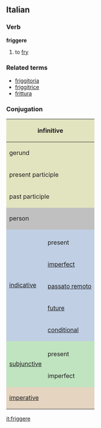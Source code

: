 ==Italian==
===Verb===
'''friggere'''

# to [[fry]]

===Related terms===
*[[friggitoria]]
*[[friggitrice]]
*[[frittura]]

===Conjugation===

<center>
{| style="background:#F0F0F0"

|-
! colspan="3" style="background:#e2e4c0" | infinitive
| colspan="5" | friggere

|-
! colspan="3" style="background:#e2e4c0" | gerund
| colspan="5" | friggendo

|-
! colspan="3" style="background:#e2e4c0" | present participle
| colspan="5" | [[friggente]]

|-
! colspan="3" style="background:#e2e4c0" | past participle
| colspan="5" | [[fritto]]

|-
! colspan="2" rowspan="2" style="background:#C0C0C0" | person
! colspan="3" style="background:#C0C0C0" | singular
! colspan="3" style="background:#C0C0C0" | plural

|-
! style="background:#C0C0C0;width:12.5%" | first
! style="background:#C0C0C0;width:12.5%" | second
! style="background:#C0C0C0;width:12.5%" | third
! style="background:#C0C0C0;width:12.5%" | first
! style="background:#C0C0C0;width:12.5%" | second
! style="background:#C0C0C0;width:12.5%" | third

|-
! rowspan="6" style="background:#c0cfe4" | [[indicative]]

! style="background:#c0cfe4" colspan="1" | 
! style="background:#c0cfe4" | io
! style="background:#c0cfe4" | tu
! style="background:#c0cfe4" | lui/lei
! style="background:#c0cfe4" | noi
! style="background:#c0cfe4" | voi
! style="background:#c0cfe4" | loro

|-
! style="height:3em;background:#c0cfe4" | present
| friggo
| friggi
| frigge
| friggiamo
| friggete
| friggono

|-
! style="height:3em;background:#c0cfe4" | [[imperfect]]
| friggevo
| friggevi
| friggeva
| friggevamo
| friggevate
| friggevano

|-
! style="height:3em;background:#c0cfe4" | [[passato remoto]]
| frissi
| friggesti
| frisse
| friggemmo
| friggeste
| frissero

|-
! style="height:3em;background:#c0cfe4" | [[future]]
| friggerò
| friggerai
| friggerà
| friggeremo
| friggerete
| friggeranno

|-
! style="height:3em;background:#c0cfe4" | [[conditional]]
| friggerei
| friggeresti
| friggerebbe
| friggeremmo
| friggereste
| friggerebbero

|-
! rowspan="3" style="background:#c0e4c0" |[[subjunctive]]
! style="background:#c0e4c0" | 
! style="background:#c0e4c0" | che io
! style="background:#c0e4c0" | che tu
! style="background:#c0e4c0" | che lui/che lei
! style="background:#c0e4c0" | che noi
! style="background:#c0e4c0" | che voi
! style="background:#c0e4c0" | che loro

|-
! style="height:3em;background:#c0e4c0" | present
| frigga
| frigga
| frigga
| friggiamo
| friggiate
| friggano

|-
! style="height:3em;background:#c0e4c0" rowspan="1" | imperfect
| friggessi
| friggessi
| friggesse
| friggessimo
| friggeste
| friggessero

|-
! colspan="2" rowspan="2" style="height:3em;background:#e4d4c0" | [[imperative]]
! style="background:#e4d4c0" | -
! style="background:#e4d4c0" | tu
! style="background:#e4d4c0" | lui/lei
! style="background:#e4d4c0" | noi
! style="background:#e4d4c0" | voi
! style="background:#e4d4c0" | loro

|-
|
| friggi
| frigga
| friggiamo
| friggete
| friggano

|}
</center>

[[it:friggere]]